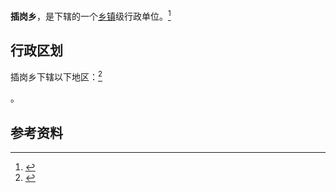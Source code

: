 {{中国乡级行政区|62/30/23/213/000}}

'''插岗乡'''，是{{PRC admin/fullname|62/30/23/213/000|3}}下辖的一个[[乡镇|乡镇]]级行政单位。<ref>{{PRC admin/ref sgc|{{PRC admin/parent|62/30/23/213/000}}}}</ref>

== 行政区划 ==

插岗乡下辖以下地区：<ref>{{PRC admin/ref sgc|62/30/23/213/000}}</ref>

{{PRC admin/children|62/30/23/213/000}}。

== 参考资料 ==

{{reflist}}

{{行政区划小作品}}
{{PRC admin/navcat|62/30/23/213/000}}